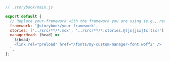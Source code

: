 ```js
// .storybook/main.js

export default {
  // Replace your-framework with the framework you are using (e.g., react-webpack5, vue3-vite)
  framework: '@storybook/your-framework',
  stories: ['../src/**/*.mdx', '../src/**/*.stories.@(js|jsx|ts|tsx)'],
  managerHead: (head) => `
    ${head}
    <link rel="preload" href="/fonts/my-custom-manager-font.woff2" />
  `,
};
```
